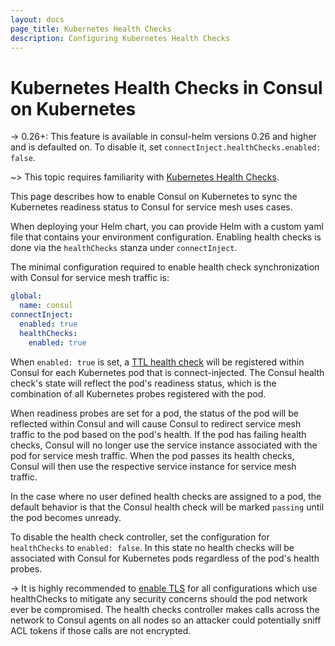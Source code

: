 ```yaml
---
layout: docs
page_title: Kubernetes Health Checks
description: Configuring Kubernetes Health Checks
---
```


# Kubernetes Health Checks in Consul on Kubernetes

-> 0.26+: This feature is available in consul-helm versions 0.26 and higher and is defaulted on.
To disable it, set `connectInject.healthChecks.enabled: false`.

~> This topic requires familiarity with [Kubernetes Health Checks](https://kubernetes.io/docs/tasks/configure-pod-container/configure-liveness-readiness-startup-probes/).

This page describes how to enable Consul on Kubernetes to sync the Kubernetes readiness status to Consul for service mesh uses cases.

When deploying your Helm chart, you can provide Helm with a custom yaml file that contains your environment configuration.
Enabling health checks is done via the `healthChecks` stanza under `connectInject`.

The minimal configuration required to enable health check synchronization with Consul for service mesh traffic is:

```yaml
global:
  name: consul
connectInject:
  enabled: true
  healthChecks:
    enabled: true
```

When `enabled: true` is set, a [TTL health check](https://www.consul.io/docs/discovery/checks#ttl) will be registered within
Consul for each Kubernetes pod that is connect-injected. The Consul health check's state will reflect the pod's readiness
status, which is the combination of all Kubernetes probes registered with the pod.

When readiness probes are set for a pod, the status of the pod will be reflected within Consul and will cause Consul to redirect service
mesh traffic to the pod based on the pod's health. If the pod has failing health checks, Consul will no longer use
the service instance associated with the pod for service mesh traffic. When the pod passes its health checks, Consul will
then use the respective service instance for service mesh traffic.

In the case where no user defined health checks are assigned to a pod, the default behavior is that the Consul health check will
be marked `passing` until the pod becomes unready.

To disable the health check controller, set the configuration for `healthChecks` to `enabled: false`.
In this state no health checks will be associated with Consul for Kubernetes pods regardless of the pod's health probes.

-> It is highly recommended to [enable TLS](/docs/k8s/helm#v-global-tls-enabled) for all configurations which use healthChecks to mitigate any
security concerns should the pod network ever be compromised. The health checks controller makes calls across the network to Consul agents on all nodes so an attacker could potentially sniff ACL tokens if those calls are not encrypted.
